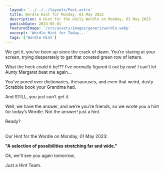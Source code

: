 ```yaml
---
  layout: '../../../layouts/Post.astro'
  title: Wordle Hint for Monday, 01 May 2023
  description: A Hint for the daily Wordle on Monday, 01 May 2023
  publishDate: 2023-05-01
  featuredImage: '/src/assets/images/genericwordle.webp'
  excerpt: 'Wordle Hint for Today...'
  tags: ['Wordle Hint']
---
```


  We get it, you’ve been up since the crack of dawn. You’re staring at your screen, trying desperately to get that coveted green row of letters. 

  What the heck could it be!??
  I’ve normally figured it out by now!
  I can’t let Aunty Margaret beat me again… 

  You’ve pored over dictionaries, thesauruses, and even that weird, dusty Scrabble book your Grandma had.

  And STILL, you just can’t get it. 

  Well, we have the answer, and we’re you’re friends, so we wrote you a hint for today’s Wordle.
  Not the answer! just a hint. 

  Ready?<br /><br />

  Our Hint for the Wordle on Monday, 01 May 2023:

  **"A selection of possibilities stretching far and wide."**

  Ok, we'll see you again tomorrow, 

  Just a Hint Team.
  